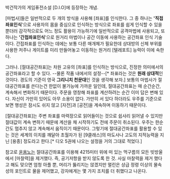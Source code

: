 박건작가의 게임퓨전소설 [D.I.O]에 등장하는 개념. 

[마법사]들은 일반적으로 두 개의 방식을 사용해 [좌표]를 인식한다. 그 중 하나는 ''''직접좌표인식''''으로 사용자의 몸을 중심으로 인식하는 방식으로 좌표를 쉽게 인식할 수 있을 뿐더러 감각적으로도 어느 정도 활용이 가능하기에 일반적으로 공격마법에 사용되고, 또 하나는 ''''간접좌표인식''''으로 원거리 마법이나 공간 이동에 사용하는 공간좌표 인식 기술이다. 간접좌표를 인식하는 데에는 보통 다른 매개체가 필요한데 상대방의 신체 부위를 사용한 저주나 게이트를 미리 만들어놓고 이동하는 원거리 [텔레포트] 능력이 이에 속한다.

그러나. [절대공간좌표]는 차원 고유의 [좌표]를 인식하는 방식으로, 진정한 의미에서의 공간좌표라고 할 수 있다. --물론 작품 내에서의 설정--[* 좌표라는 것은 '''원래 상대적'''인 것이다. 경도의 기준이 영국 '''그리니치 천문대'''인 것을 생각해 보자.] 보통의 마법사가 절대공간좌표를 쓴다는건 한없이 불가능에 가까운 일인데, 절대공간좌표는 매 순간순간, 계속해서 변화하기 때문이다. 주문을 영창해 좌표를 계산하려는 순간 이미 답은 변해 있다. 자신이 가만히 있어도 아무 소용이 없다. 가만히 서 있다 하더라도 우주를 기준으로 보면 행성은 잠시도 쉬지 않고 [자전]과 [공전]을 계속하며 이동하기 때문이다. 

[절대공간좌표]는 주변 좌표를 마력장으로 읽어들이는 것으로 쉽사리 읽어낼 수 있지만 절대값이 계속 변하기 때문에 계산을 채 시작하기도 전에 주문이 취소된다. 우주는 한순간도 멈추지 않고 계속해서 움직이기 때문이다. 그렇기에 절대공간좌표를 활용할 수 있는 것은 세계의 이치를 꺠달아 초월자가 된 [9클래스]의 마도사나 고도의 지적능력을 지닌 [용종] 정도라고 한다.[* 디오 5권에 나오는 설정을 거의 그대로 적었다.]

참고로 [[윤용노]]는 절대공간좌표를 이용해 4215미터 위에 떠 있는 먹구름의 모든 빗방울에서 [마찰력]을 제거했다. 즉, 공기저항을 받지 않도록 한 것. 사실 마찰력을 제거 했다고 해도 맞으면 엄청 아플 뿐, 머리가 뚫리지는 않겠지만 멀린은 상급 정령 이상의 물속성의 포인트로 물을 제어했고, 강자에게는 몇 가지 조치를 더 취했다고 나온다.
